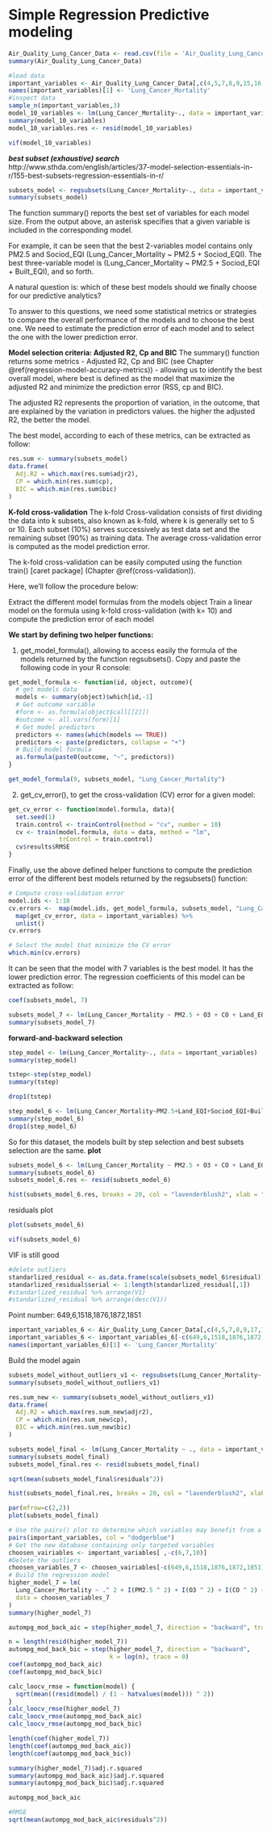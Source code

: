 # Simple Regression Predictive modeling
```r
Air_Quality_Lung_Cancer_Data <- read.csv(file = 'Air_Quality_Lung_Cancer_Data.csv')
summary(Air_Quality_Lung_Cancer_Data)
```

```r
#load data
important_variables <- Air_Quality_Lung_Cancer_Data[,c(4,5,7,8,9,15,16,17,18,21,23)]
names(important_variables)[1] <- 'Lung_Cancer_Mortality'
#inspect data
sample_n(important_variables,3)
model_10_variables <- lm(Lung_Cancer_Mortality~., data = important_variables)
summary(model_10_variables)
model_10_variables.res <- resid(model_10_variables)
```

```r
vif(model_10_variables)
```

***best subset (exhaustive) search***
http://www.sthda.com/english/articles/37-model-selection-essentials-in-r/155-best-subsets-regression-essentials-in-r/
```r
subsets_model <- regsubsets(Lung_Cancer_Mortality~., data = important_variables, nvmax = 10)
summary(subsets_model)
```

The function summary() reports the best set of variables for each model size. From the output above, an asterisk specifies that a given variable is included in the corresponding model.

For example, it can be seen that the best 2-variables model contains only PM2.5 and Sociod_EQI (Lung_Cancer_Mortality ~ PM2.5 + Sociod_EQI). The best three-variable model is (Lung_Cancer_Mortality ~ PM2.5 + Sociod_EQI + Built_EQI), and so forth.

A natural question is: which of these best models should we finally choose for our predictive analytics?

To answer to this questions, we need some statistical metrics or strategies to compare the overall performance of the models and to choose the best one. We need to estimate the prediction error of each model and to select the one with the lower prediction error.

**Model selection criteria: Adjusted R2, Cp and BIC**
The summary() function returns some metrics - Adjusted R2, Cp and BIC (see Chapter @ref(regression-model-accuracy-metrics)) - allowing us to identify the best overall model, where best is defined as the model that maximize the adjusted R2 and minimize the prediction error (RSS, cp and BIC).

The adjusted R2 represents the proportion of variation, in the outcome, that are explained by the variation in predictors values. the higher the adjusted R2, the better the model.

The best model, according to each of these metrics, can be extracted as follow:
```r
res.sum <- summary(subsets_model)
data.frame(
  Adj.R2 = which.max(res.sum$adjr2),
  CP = which.min(res.sum$cp),
  BIC = which.min(res.sum$bic)
)
```

**K-fold cross-validation**
The k-fold Cross-validation consists of first dividing the data into k subsets, also known as k-fold, where k is generally set to 5 or 10. Each subset (10%) serves successively as test data set and the remaining subset (90%) as training data. The average cross-validation error is computed as the model prediction error.

The k-fold cross-validation can be easily computed using the function train() [caret package] (Chapter @ref(cross-validation)).

Here, we’ll follow the procedure below:

Extract the different model formulas from the models object
Train a linear model on the formula using k-fold cross-validation (with k= 10) and compute the prediction error of each model

**We start by defining two helper functions:**

1. get_model_formula(), allowing to access easily the formula of the models returned by the function regsubsets(). Copy and paste the following code in your R console:
```r
get_model_formula <- function(id, object, outcome){
  # get models data
  models <- summary(object)$which[id,-1]
  # Get outcome variable
  #form <- as.formula(object$call[[2]])
  #outcome <- all.vars(form)[1]
  # Get model predictors
  predictors <- names(which(models == TRUE))
  predictors <- paste(predictors, collapse = "+")
  # Build model formula
  as.formula(paste0(outcome, "~", predictors))
}
```

```r
get_model_formula(9, subsets_model, "Lung_Cancer_Mortality")
```

2. get_cv_error(), to get the cross-validation (CV) error for a given model:
```r
get_cv_error <- function(model.formula, data){
  set.seed(1)
  train.control <- trainControl(method = "cv", number = 10)
  cv <- train(model.formula, data = data, method = "lm",
              trControl = train.control)
  cv$results$RMSE
}
```

Finally, use the above defined helper functions to compute the prediction error of the different best models returned by the regsubsets() function:

```r
# Compute cross-validation error
model.ids <- 1:10
cv.errors <-  map(model.ids, get_model_formula, subsets_model, "Lung_Cancer_Mortality") %>%
  map(get_cv_error, data = important_variables) %>%
  unlist()
cv.errors
```
```r
# Select the model that minimize the CV error
which.min(cv.errors)
```

It can be seen that the model with 7 variables is the best model. It has the lower prediction error. The regression coefficients of this model can be extracted as follow:
```r
coef(subsets_model, 7)
```

```r
subsets_model_7 <- lm(Lung_Cancer_Mortality ~ PM2.5 + O3 + CO + Land_EQI + Sociod_EQI + Built_EQI + Water_EQI, data = important_variables)
summary(subsets_model_7)
```
**forward-and-backward selection**
```r
step_model <- lm(Lung_Cancer_Mortality~., data = important_variables)
summary(step_model)
```

```r
tstep<-step(step_model)
summary(tstep)
```

```r
drop1(tstep)
```

```r
step_model_6 <- lm(Lung_Cancer_Mortality~PM2.5+Land_EQI+Sociod_EQI+Built_EQI+O3+CO, data = important_variables)
summary(step_model_6)
drop1(step_model_6)
```
So for this dataset, the models built by step selection and best subsets selection are the same.
**plot**
```r
subsets_model_6 <- lm(Lung_Cancer_Mortality ~ PM2.5 + O3 + CO + Land_EQI + Sociod_EQI + Built_EQI, data = important_variables)
summary(subsets_model_6)
subsets_model_6.res <- resid(subsets_model_6)
```

```r
hist(subsets_model_6.res, breaks = 20, col = "lavenderblush2", xlab = "Residuals" , ylab = "Frequency", main = "Histogram of Residuals")
```

residuals plot

```r
plot(subsets_model_6)
```


```r
vif(subsets_model_6)
```

VIF is still good

```r
#delete outliers
standarlized_residual <- as.data.frame(scale(subsets_model_6$residual))
standarlized_residual$serial <- 1:length(standarlized_residual[,1])
#standarlized_residual %>% arrange(V1)
#standarlized_residual %>% arrange(desc(V1))
```
Point number: 649,6,1518,1876,1872,1851

```r
important_variables_6 <- Air_Quality_Lung_Cancer_Data[,c(4,5,7,8,9,17,18)]
important_variables_6 <- important_variables_6[-c(649,6,1518,1876,1872,1851),]
names(important_variables_6)[1] <- 'Lung_Cancer_Mortality'
```

Build the model again
```r
subsets_model_without_outliers_v1 <- regsubsets(Lung_Cancer_Mortality~., data = important_variables_6, nvmax = 6)
summary(subsets_model_without_outliers_v1)
```
```r
res.sum_new <- summary(subsets_model_without_outliers_v1)
data.frame(
  Adj.R2 = which.max(res.sum_new$adjr2),
  CP = which.min(res.sum_new$cp),
  BIC = which.min(res.sum_new$bic)
)
```

```r
subsets_model_final <- lm(Lung_Cancer_Mortality ~ ., data = important_variables_6)
summary(subsets_model_final)
subsets_model_final.res <- resid(subsets_model_final)
```
```r
sqrt(mean(subsets_model_final$residuals^2))
```

```r
hist(subsets_model_final.res, breaks = 20, col = "lavenderblush2", xlab = "Residuals" , ylab = "Frequency", main = "Histogram of Residuals")
```


```r
par(mfrow=c(2,2))
plot(subsets_model_final)
```

```R
# Use the pairs() plot to determine which variables may benefit from a quadratic relationship with the response.
pairs(important_variables, col = "dodgerblue")
# Get the new database containing only targeted variables
choosen_vairiables <- important_variables[ ,-c(6,7,10)]
#Delete the outliers
choosen_variables_7 <- choosen_vairiables[-c(649,6,1518,1876,1872,1851),]
# Build the regression model
higher_model_7 = lm(
  Lung_Cancer_Mortality ~ .^ 2 + I(PM2.5 ^ 2) + I(O3 ^ 2) + I(CO ^ 2) + I(Land_EQI ^ 2) + I(Sociod_EQI ^ 2) + I(Built_EQI ^ 2) + I(Water_EQI ^ 2),
  data = choosen_variables_7
)
summary(higher_model_7)

autompg_mod_back_aic = step(higher_model_7, direction = "backward", trace = 0)

n = length(resid(higher_model_7))
autompg_mod_back_bic = step(higher_model_7, direction = "backward", 
                            k = log(n), trace = 0)
coef(autompg_mod_back_aic)
coef(autompg_mod_back_bic)

calc_loocv_rmse = function(model) {
  sqrt(mean((resid(model) / (1 - hatvalues(model))) ^ 2))
}
calc_loocv_rmse(higher_model_7)
calc_loocv_rmse(autompg_mod_back_aic)
calc_loocv_rmse(autompg_mod_back_bic)

length(coef(higher_model_7))
length(coef(autompg_mod_back_aic))
length(coef(autompg_mod_back_bic))

summary(higher_model_7)$adj.r.squared
summary(autompg_mod_back_aic)$adj.r.squared
summary(autompg_mod_back_bic)$adj.r.squared

autompg_mod_back_aic

#RMSE
sqrt(mean(autompg_mod_back_aic$residuals^2))
```
